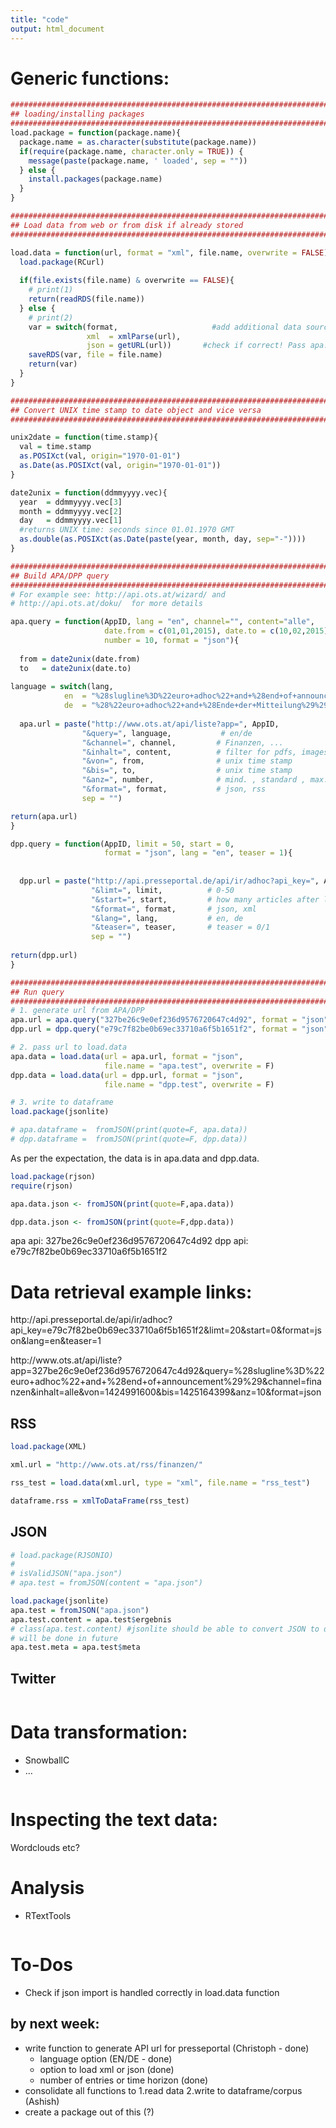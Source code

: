 ```yaml
---
title: "code"
output: html_document
---
```

# Generic functions:
```r
##################################################################################
## loading/installing packages
##################################################################################
load.package = function(package.name){
  package.name = as.character(substitute(package.name))
  if(require(package.name, character.only = TRUE)) { 
    message(paste(package.name, ' loaded', sep = ""))
  } else {
    install.packages(package.name)
  }
}

##################################################################################
## Load data from web or from disk if already stored
##################################################################################

load.data = function(url, format = "xml", file.name, overwrite = FALSE){
  load.package(RCurl)
  
  if(file.exists(file.name) & overwrite == FALSE){
    # print(1)
    return(readRDS(file.name))
  } else {
    # print(2)
    var = switch(format,                     #add additional data sources here
                 xml  = xmlParse(url),
                 json = getURL(url))       #check if correct! Pass apa.api urls?
    saveRDS(var, file = file.name)
    return(var)
  }
}

##################################################################################
## Convert UNIX time stamp to date object and vice versa
##################################################################################

unix2date = function(time.stamp){
  val = time.stamp
  as.POSIXct(val, origin="1970-01-01")
  as.Date(as.POSIXct(val, origin="1970-01-01"))
}

date2unix = function(ddmmyyyy.vec){
  year  = ddmmyyyy.vec[3]
  month = ddmmyyyy.vec[2]
  day   = ddmmyyyy.vec[1]
  #returns UNIX time: seconds since 01.01.1970 GMT
  as.double(as.POSIXct(as.Date(paste(year, month, day, sep="-")))) 
}

##################################################################################
## Build APA/DPP query
##################################################################################
# For example see: http://api.ots.at/wizard/ and
# http://api.ots.at/doku/  for more details

apa.query = function(AppID, lang = "en", channel="", content="alle", 
                     date.from = c(01,01,2015), date.to = c(10,02,2015), 
                     number = 10, format = "json"){ 
  
  from = date2unix(date.from)
  to   = date2unix(date.to)
 
language = switch(lang,                    
            en  = "%28slugline%3D%22euro+adhoc%22+and+%28end+of+announcement%29%29",
            de  = "%28%22euro+adhoc%22+and+%28Ende+der+Mitteilung%29%29")
  
  apa.url = paste("http://www.ots.at/api/liste?app=", AppID,
                "&query=", language,           # en/de
                "&channel=", channel,         # Finanzen, ...
                "&inhalt=", content,          # filter for pdfs, images, ...
                "&von=", from,                # unix time stamp
                "&bis=", to,                  # unix time stamp
                "&anz=", number,              # mind. , standard , max.
                "&format=", format,           # json, rss
                sep = "")

return(apa.url)
}

dpp.query = function(AppID, limit = 50, start = 0, 
                     format = "json", lang = "en", teaser = 1){
                     
  
  dpp.url = paste("http://api.presseportal.de/api/ir/adhoc?api_key=", AppID,
                  "&limt=", limit,          # 0-50
                  "&start=", start,         # how many articles after latest
                  "&format=", format,       # json, xml
                  "&lang=", lang,           # en, de
                  "&teaser=", teaser,       # teaser = 0/1
                  sep = "")
                  
return(dpp.url)
}

##################################################################################
## Run query
##################################################################################
# 1. generate url from APA/DPP
apa.url = apa.query("327be26c9e0ef236d9576720647c4d92", format = "json")
dpp.url = dpp.query("e79c7f82be0b69ec33710a6f5b1651f2", format = "json")

# 2. pass url to load.data
apa.data = load.data(url = apa.url, format = "json", 
                     file.name = "apa.test", overwrite = F)
dpp.data = load.data(url = dpp.url, format = "json", 
                     file.name = "dpp.test", overwrite = F)

# 3. write to dataframe
load.package(jsonlite)

# apa.dataframe =  fromJSON(print(quote=F, apa.data))
# dpp.dataframe =  fromJSON(print(quote=F, dpp.data))
```



As per the expectation, the data is in apa.data and dpp.data.
```r

load.package(rjson)
require(rjson)

apa.data.json <- fromJSON(print(quote=F,apa.data))

dpp.data.json <- fromJSON(print(quote=F,dpp.data))

```





apa api: 327be26c9e0ef236d9576720647c4d92
dpp api: e79c7f82be0b69ec33710a6f5b1651f2

# Data retrieval example links:
http://api.presseportal.de/api/ir/adhoc?api_key=e79c7f82be0b69ec33710a6f5b1651f2&limt=20&start=0&format=json&lang=en&teaser=1

http://www.ots.at/api/liste?app=327be26c9e0ef236d9576720647c4d92&query=%28slugline%3D%22euro+adhoc%22+and+%28end+of+announcement%29%29&channel=finanzen&inhalt=alle&von=1424991600&bis=1425164399&anz=10&format=json

## RSS
```r
load.package(XML)

xml.url = "http://www.ots.at/rss/finanzen/"

rss_test = load.data(xml.url, type = "xml", file.name = "rss_test")

dataframe.rss = xmlToDataFrame(rss_test)
```

## JSON
```r
# load.package(RJSONIO)
# 
# isValidJSON("apa.json")
# apa.test = fromJSON(content = "apa.json")

load.package(jsonlite)
apa.test = fromJSON("apa.json")
apa.test.content = apa.test$ergebnis
# class(apa.test.content) #jsonlite should be able to convert JSON to dataframe
# will be done in future
apa.test.meta = apa.test$meta
```

## Twitter
```r

```


# Data transformation:

- SnowballC
- ...

```r

```

# Inspecting the text data:
Wordclouds etc?

# Analysis

- RTextTools  

```r

```


# To-Dos

- Check if json import is handled correctly in load.data function

## by next week:
- write function to generate API url for presseportal (Christoph - done)
  - language option (EN/DE - done)
  - option to load xml or json (done)
  - number of entries or time horizon (done)
- consolidate all functions to 1.read data 2.write to dataframe/corpus (Ashish)
- create a package out of this (?)